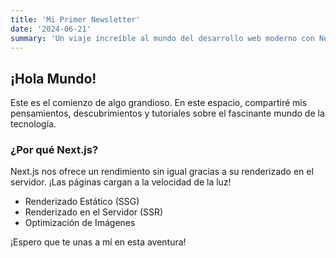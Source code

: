 ```yaml
---
title: 'Mi Primer Newsletter'
date: '2024-06-21'
summary: 'Un viaje increíble al mundo del desarrollo web moderno con Next.js y Tailwind CSS.'
---
```


## ¡Hola Mundo!

Este es el comienzo de algo grandioso. En este espacio, compartiré mis pensamientos, descubrimientos y tutoriales sobre el fascinante mundo de la tecnología.

### ¿Por qué Next.js?

Next.js nos ofrece un rendimiento sin igual gracias a su renderizado en el servidor. ¡Las páginas cargan a la velocidad de la luz!

-   Renderizado Estático (SSG)
-   Renderizado en el Servidor (SSR)
-   Optimización de Imágenes

¡Espero que te unas a mí en esta aventura! 